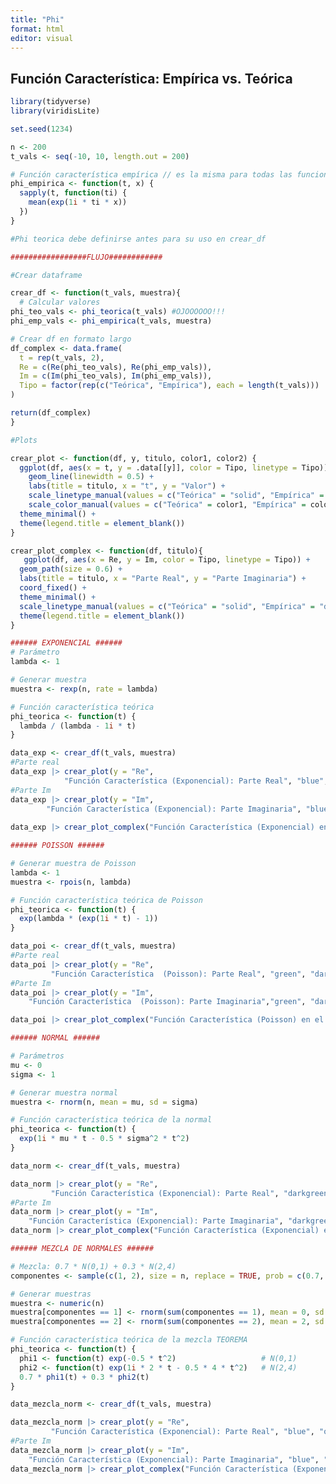```yaml
---
title: "Phi"
format: html
editor: visual
---
```


## Función Característica: Empírica vs. Teórica

```r
library(tidyverse)
library(viridisLite)

set.seed(1234)
```

```r
n <- 200
t_vals <- seq(-10, 10, length.out = 200)

# Función característica empírica // es la misma para todas las funciones
phi_empirica <- function(t, x) {
  sapply(t, function(ti) {
    mean(exp(1i * ti * x))
  })
}

#Phi teorica debe definirse antes para su uso en crear_df

```

```r

#################FLUJO############

#Crear dataframe

crear_df <- function(t_vals, muestra){
  # Calcular valores
phi_teo_vals <- phi_teorica(t_vals) #OJOOOOOO!!!
phi_emp_vals <- phi_empirica(t_vals, muestra)

# Crear df en formato largo 
df_complex <- data.frame(
  t = rep(t_vals, 2),
  Re = c(Re(phi_teo_vals), Re(phi_emp_vals)),
  Im = c(Im(phi_teo_vals), Im(phi_emp_vals)),
  Tipo = factor(rep(c("Teórica", "Empírica"), each = length(t_vals)))
)

return(df_complex)
}

#Plots

crear_plot <- function(df, y, titulo, color1, color2) {
  ggplot(df, aes(x = t, y = .data[[y]], color = Tipo, linetype = Tipo)) +
    geom_line(linewidth = 0.5) +
    labs(title = titulo, x = "t", y = "Valor") +
    scale_linetype_manual(values = c("Teórica" = "solid", "Empírica" = "dashed")) +
    scale_color_manual(values = c("Teórica" = color1, "Empírica" = color2)) +
  theme_minimal() +
  theme(legend.title = element_blank())
}

crear_plot_complex <- function(df, titulo){
   ggplot(df, aes(x = Re, y = Im, color = Tipo, linetype = Tipo)) +
  geom_path(size = 0.6) +
  labs(title = titulo, x = "Parte Real", y = "Parte Imaginaria") +
  coord_fixed() +  
  theme_minimal() +
  scale_linetype_manual(values = c("Teórica" = "solid", "Empírica" = "dashed")) +
  theme(legend.title = element_blank())
}
```

```r
###### EXPONENCIAL ######
# Parámetro
lambda <- 1

# Generar muestra
muestra <- rexp(n, rate = lambda)

# Función característica teórica
phi_teorica <- function(t) {
  lambda / (lambda - 1i * t)
}

data_exp <- crear_df(t_vals, muestra)
#Parte real
data_exp |> crear_plot(y = "Re", 
            "Función Característica (Exponencial): Parte Real", "blue", "red") 
#Parte Im
data_exp |> crear_plot(y = "Im", 
        "Función Característica (Exponencial): Parte Imaginaria", "blue", "red") 
    
data_exp |> crear_plot_complex("Función Característica (Exponencial) en el Plano Complejo") + xlim(-0.1, 1.1) + ylim(-0.6, 0.6) 
```

```r
###### POISSON ######

# Generar muestra de Poisson
lambda <- 1
muestra <- rpois(n, lambda)

# Función característica teórica de Poisson
phi_teorica <- function(t) {
  exp(lambda * (exp(1i * t) - 1))
}

data_poi <- crear_df(t_vals, muestra)
#Parte real
data_poi |> crear_plot(y = "Re", 
         "Función Característica  (Poisson): Parte Real", "green", "darkorange") 
#Parte Im
data_poi |> crear_plot(y = "Im", 
    "Función Característica  (Poisson): Parte Imaginaria","green", "darkorange") 

data_poi |> crear_plot_complex("Función Característica (Poisson) en el Plano Complejo") + xlim(0, 1.1) + ylim(-0.6, 0.6)
```

```r
###### NORMAL ######

# Parámetros
mu <- 0
sigma <- 1

# Generar muestra normal
muestra <- rnorm(n, mean = mu, sd = sigma)

# Función característica teórica de la normal
phi_teorica <- function(t) {
  exp(1i * mu * t - 0.5 * sigma^2 * t^2)
}

data_norm <- crear_df(t_vals, muestra)

data_norm |> crear_plot(y = "Re", 
         "Función Característica (Exponencial): Parte Real", "darkgreen", "brown") 
#Parte Im
data_norm |> crear_plot(y = "Im", 
    "Función Característica (Exponencial): Parte Imaginaria", "darkgreen", "brown") 
data_norm |> crear_plot_complex("Función Característica (Exponencial) en el Plano Complejo") + xlim(-0.1, 1.1) + ylim(-0.2, 0.2)

```

```r
###### MEZCLA DE NORMALES ######

# Mezcla: 0.7 * N(0,1) + 0.3 * N(2,4)
componentes <- sample(c(1, 2), size = n, replace = TRUE, prob = c(0.7, 0.3))

# Generar muestras
muestra <- numeric(n)
muestra[componentes == 1] <- rnorm(sum(componentes == 1), mean = 0, sd = 1)
muestra[componentes == 2] <- rnorm(sum(componentes == 2), mean = 2, sd = 2)  # sd = sqrt(4)

# Función característica teórica de la mezcla TEOREMA
phi_teorica <- function(t) {
  phi1 <- function(t) exp(-0.5 * t^2)                   # N(0,1)
  phi2 <- function(t) exp(1i * 2 * t - 0.5 * 4 * t^2)   # N(2,4)
  0.7 * phi1(t) + 0.3 * phi2(t)
}

data_mezcla_norm <- crear_df(t_vals, muestra)

data_mezcla_norm |> crear_plot(y = "Re", 
         "Función Característica (Exponencial): Parte Real", "blue", "orange") 
#Parte Im
data_mezcla_norm |> crear_plot(y = "Im", 
    "Función Característica (Exponencial): Parte Imaginaria", "blue", "orange") 
data_mezcla_norm |> crear_plot_complex("Función Característica (Exponencial) en el Plano Complejo") + xlim(-0.1, 1.1) + ylim(-0.2, 0.2)
```
